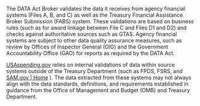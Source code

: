 The DATA Act Broker validates the data it receives from agency financial systems
 (Files A, B, and C) as well as the Treasury Financial Assistance Broker 
 Submission (FABS) system. These validations are based on business rules 
 (such as for award linkage between File C and Files D1 and D2) and checks 
 against authoritative sources such as GTAS. Agency financial systems are subject 
 to other data quality assurance measures, such as review by Offices of Inspector
  General (OIG) and the Government Accountability Office (GAO) for reports as 
  required by the DATA Act.

 <a target="_blank" rel="noopener noreferrer" href="http://usaspending.gov/">USAspending.gov</a>  relies on internal validations of data within source systems 
outside of the Treasury Department (such as FPDS, FSRS, and  <a target="_blank" rel="noopener noreferrer" href="http://sam.gov/">SAM.gov | Home</a> ). 
The data extracted from these systems may not always align with the data 
standards, definitions, and requirements established in guidance from the 
Office of Management and Budget (OMB) and Treasury Department.